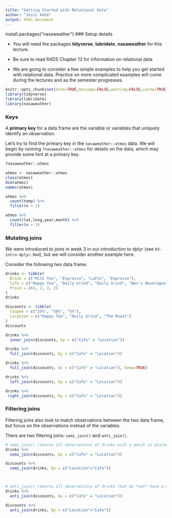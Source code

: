 ```yaml
---
title: "Getting Started with Relational Data"
author: "Jessi Kehe"
output: html_document
---
```

install.packages("nasaweather")
### Setup details

* You will need the packages **tidyverse**, **lubridate**, **nasaweather** for this lecture. 

* Be sure to read R4DS Chapter 13 for information on relational data

* We are going to consider a few simple examples to help you get started with relational data.  Practice on more complicated examples will come during the lectures and as the semester progresses.
  
```r
knitr::opts_chunk$set(echo=TRUE,message=FALSE,warning=FALSE,cache=TRUE,autodep=TRUE,cache.comments=FALSE)
library(tidyverse)
library(lubridate)
library(nasaweather)
```

### Keys

A **primary key** for a data frame are the variable or variables that uniquely identify an observation.

Let's try to find the primary key in the `nasaweather::atmos` data.  We will begin by running `?nasaweather::atmos` for details on the data, which may provide some hint at a primary key.

```r
?nasaweather::atmos

atmos <- nasaweather::atmos
class(atmos)
dim(atmos)
names(atmos)

atmos %>% 
  count(temp) %>% 
  filter(n > 1)

atmos %>% 
  count(lat,long,year,month) %>% 
  filter(n > 1)
```


### Mutating joins

We were introduced to joins in week 3 in our introduction to dplyr (see `03-intro-dplyr.Rmd`), but we will consider another example here.


Consider the following two data frame. 

```r
drinks <- tibble(
  Drink = c("Milk Tea", "Espresso", "Latte", "Espresso"),
  Cafe = c("Happy Tea", "Daily Grind", "Daily Grind", "Bev's Beverages"),
  Price = c(4, 2, 3, 2)
)
drinks

discounts <- tibble(
  Coupon = c("25%", "50%", "5%"),
  Location = c("Happy Tea", "Daily Grind", "The Roast")
)
discounts
```


```r
drinks %>% 
  inner_join(discounts, by = c("Cafe" = "Location"))

drinks %>% 
  full_join(discounts, by = c("Cafe" = "Location"))

drinks %>% 
  full_join(discounts, by = c("Cafe" = "Location"), keep=TRUE)

drinks %>% 
  left_join(discounts, by = c("Cafe" = "Location"))

drinks %>% 
 right_join(discounts, by = c("Cafe" = "Location"))
```


### Filtering joins

Filtering joins also look to match observations between the two data frame, but focus on the observations instead of the variables. 

There are two filtering joins:  `semi_join()` and `anti_join()`.  

```r
# semi_join() returns all observations of drinks with a match in discounts
drinks %>% 
  semi_join(discounts, by = c("Cafe" = "Location")) 

discounts %>% 
  semi_join(drinks, by = c("Location"="Cafe"))



# anti_join() returns all observations of drinks that do *not* have a match in discounts
drinks %>% 
  anti_join(discounts, by = c("Cafe" = "Location"))

discounts %>% 
  anti_join(drinks, by = c("Location"="Cafe"))
```

